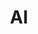 ---
title: 'AI'
description: 'The `AI source` that unlocks insight from unstructured data.'
icon: "microchip-ai"
---